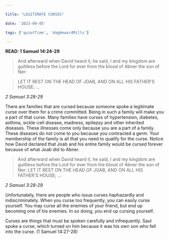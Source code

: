 ```yaml
---

title: "LEGITIMATE CURSES"

date: '2023-09-05'

tags: ['quietTime', 'dagHewardMills']

---
```


**READ: 1 Samuel 14:24-29**

>And afterward when David heard it, he said, I and my kingdom are guiltless before the Lord for ever from the blood of Abner the son of Ner:

>LET IT REST ON THE HEAD OF JOAB, AND ON ALL HIS FATHER’S HOUSE; ...

*2 Samuel 3:28-29*

There are families that are cursed because someone spoke a legitimate curse over them for a crime committed. Being in such a family will make you a part of that curse. Many families have curses of hypertension, diabetes, asthma, sickle-cell disease, madness, epilepsy and other inherited diseases. These illnesses come only because you are a part of a family. These diseases do not come to you because you contracted a germ. Your membership of the family is all that you need to qualify for the curse. Notice how David declared that Joab and his entire family would be cursed forever because of what Joab did to Abner.

>And afterward when David heard it, he said, I and my kingdom are guiltless before the Lord for ever from the blood of Abner the son of Ner: LET IT REST ON THE HEAD OF JOAB, AND ON ALL HIS FATHER’S HOUSE; ...

*2 Samuel 3:28-29*

Unfortunately, there are people who issue curses haphazardly and indiscriminately. When you curse too frequently, you can easily curse yourself. You may curse all the enemies of your friend, but end up becoming one of his enemies. In so doing, you end up cursing yourself.

Curses are things that must be spoken carefully and infrequently. Saul spoke a curse, which turned on him because it was his own son who fell into the curse. (1 Samuel 14:27-28)

